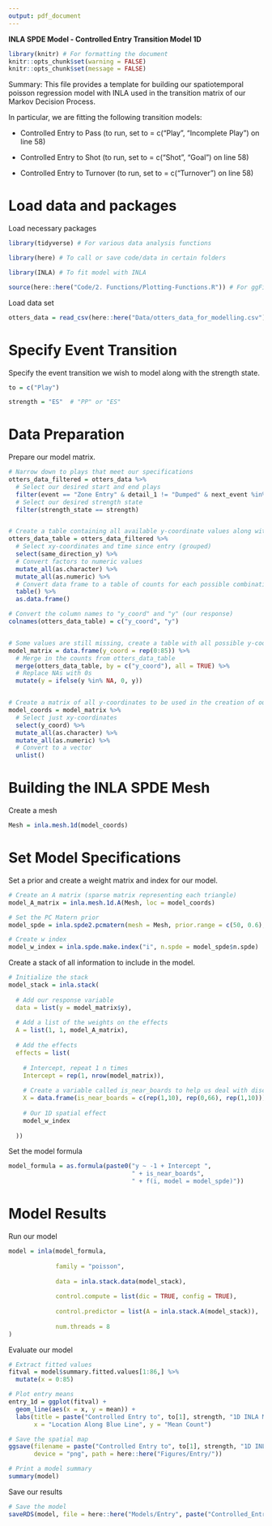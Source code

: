 ```yaml
---
output: pdf_document
---
```


\centering
\Huge

**INLA SPDE Model - Controlled Entry Transition Model 1D**

\raggedright

\rule{\textwidth}{1.5pt}
\small

```r
library(knitr) # For formatting the document
knitr::opts_chunk$set(warning = FALSE)
knitr::opts_chunk$set(message = FALSE)
```

Summary: This file provides a template for building our spatiotemporal poisson regression model with INLA used in the transition matrix of our Markov Decision Process.

In particular, we are fitting the following transition models:

- Controlled Entry to Pass (to run, set to = c("Play", "Incomplete Play") on line 58)

- Controlled Entry to Shot (to run, set to = c("Shot", "Goal") on line 58)

- Controlled Entry to Turnover (to run, set to = c("Turnover") on line 58)


# Load data and packages

Load necessary packages

```r
library(tidyverse) # For various data analysis functions

library(here) # To call or save code/data in certain folders

library(INLA) # To fit model with INLA

source(here::here("Code/2. Functions/Plotting-Functions.R")) # For ggField2 function
```

Load data set

```r
otters_data = read_csv(here::here("Data/otters_data_for_modelling.csv"))
```


# Specify Event Transition

Specify the event transition we wish to model along with the strength state.

```r
to = c("Play")

strength = "ES"  # "PP" or "ES"
```

# Data Preparation

Prepare our model matrix.

```r
# Narrow down to plays that meet our specifications
otters_data_filtered = otters_data %>%
  # Select our desired start and end plays
  filter(event == "Zone Entry" & detail_1 != "Dumped" & next_event %in% to) %>%
  # Select our desired strength state
  filter(strength_state == strength)


# Create a table containing all available y-coordinate values along with their event counts in each group
otters_data_table = otters_data_filtered %>%
  # Select xy-coordinates and time since entry (grouped)
  select(same_direction_y) %>%
  # Convert factors to numeric values
  mutate_all(as.character) %>%
  mutate_all(as.numeric) %>%
  # Convert data frame to a table of counts for each possible combination of xy-coordinates and entry_time_group
  table() %>%
  as.data.frame()

# Convert the column names to "y_coord" and "y" (our response)
colnames(otters_data_table) = c("y_coord", "y")


# Some values are still missing, create a table with all possible y-coordinates we can enter
model_matrix = data.frame(y_coord = rep(0:85)) %>%
  # Merge in the counts from otters_data_table
  merge(otters_data_table, by = c("y_coord"), all = TRUE) %>%
  # Replace NAs with 0s
  mutate(y = ifelse(y %in% NA, 0, y))


# Create a matrix of all y-coordinates to be used in the creation of our mesh
model_coords = model_matrix %>%
  # Select just xy-coordinates
  select(y_coord) %>%
  mutate_all(as.character) %>%
  mutate_all(as.numeric) %>%
  # Convert to a vector
  unlist()
```


# Building the INLA SPDE Mesh

Create a mesh

```r
Mesh = inla.mesh.1d(model_coords)
```

# Set Model Specifications

Set a prior and create a weight matrix and index for our model.

```r
# Create an A matrix (sparse matrix representing each triangle)
model_A_matrix = inla.mesh.1d.A(Mesh, loc = model_coords)

# Set the PC Matern prior
model_spde = inla.spde2.pcmatern(mesh = Mesh, prior.range = c(50, 0.6), prior.sigma = c(0.5, 0.5))

# Create w index
model_w_index = inla.spde.make.index("i", n.spde = model_spde$n.spde)
```

Create a stack of all information to include in the model.

```r
# Initialize the stack
model_stack = inla.stack(
  
  # Add our response variable
  data = list(y = model_matrix$y), 
  
  # Add a list of the weights on the effects
  A = list(1, 1, model_A_matrix),
  
  # Add the effects
  effects = list(
    
    # Intercept, repeat 1 n times
    Intercept = rep(1, nrow(model_matrix)),
    
    # Create a variable called is_near_boards to help us deal with discontinuity at the boards
    X = data.frame(is_near_boards = c(rep(1,10), rep(0,66), rep(1,10))),
    
    # Our 1D spatial effect
    model_w_index
    
  ))
```

Set the model formula

```r
model_formula = as.formula(paste0("y ~ -1 + Intercept ", 
                                  " + is_near_boards",
                                  " + f(i, model = model_spde)"))
```

# Model Results

Run our model

```r
model = inla(model_formula,
             
             family = "poisson",
             
             data = inla.stack.data(model_stack),
             
             control.compute = list(dic = TRUE, config = TRUE),
             
             control.predictor = list(A = inla.stack.A(model_stack)),
             
             num.threads = 8
)
```

Evaluate our model

```r
# Extract fitted values
fitval = model$summary.fitted.values[1:86,] %>%
  mutate(x = 0:85)

# Plot entry means
entry_1d = ggplot(fitval) +
  geom_line(aes(x = x, y = mean)) +
  labs(title = paste("Controlled Entry to", to[1], strength, "1D INLA Mesh", sep = " "),
       x = "Location Along Blue Line", y = "Mean Count")

# Save the spatial map
ggsave(filename = paste("Controlled Entry to", to[1], strength, "1D INLA Mesh.png", sep = " "), plot = entry_1d, 
       device = "png", path = here::here("Figures/Entry/"))

# Print a model summary
summary(model)
```

Save our results

```r
# Save the model
saveRDS(model, file = here::here("Models/Entry", paste("Controlled_Entry_to", to[1], strength, "model.Rda", sep = "_")))
```








